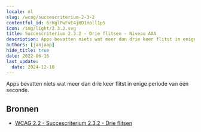 ```yaml
---
locale: nl
slug: /wcag/succescriterium-2-3-2
contentful_id: 6rHglPwFvE4jHD1Holl1p5
icon: /img/light/2.3.2.svg
title: Succescriterium 2.3.2 - Drie flitsen - Niveau AAA
description: Apps bevatten niets wat meer dan drie keer flitst in enige periode van één seconde.
authors: [janjaap]
hide_title: true
date: 2022-06-16
last_update:
  date: 2024-12-18
---
```


<Hero
  title="Drie flitsen"
  image="/img/light/2.3.2.svg"
  alt="WCAG 2.3.2 icon"
  prefix="Succescriterium 2.3.2"
  suffix="Niveau AAA"
/>

Apps bevatten niets wat meer dan drie keer flitst in enige periode van één seconde.

## Bronnen

- [WCAG 2.2 - Succescriterium 2.3.2 - Drie flitsen](https://www.w3.org/Translations/WCAG22-nl/#drie-flitsen)
